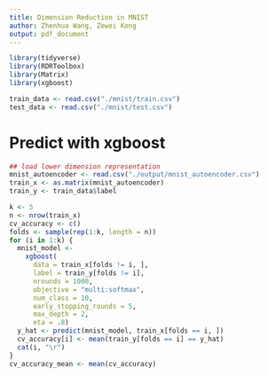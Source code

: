```yaml
---
title: Dimension Reduction in MNIST
author: Zhenhua Wang, Zewei Kong
output: pdf_document
---
```


```r
library(tidyverse)
library(RDRToolbox)
library(Matrix)
library(xgboost)
```

```r
train_data <- read.csv("./mnist/train.csv")
test_data <- read.csv("./mnist/test.csv")
```

# Predict with xgboost
```r
## load lower dimension representation
mnist_autoencoder <- read.csv("./output/mnist_autoencoder.csv")
train_x <- as.matrix(mnist_autoencoder)
train_y <- train_data$label

k <- 5
n <- nrow(train_x)
cv_accuracy <- c()
folds <- sample(rep(1:k, length = n))
for (i in 1:k) {
  mnist_model <-
    xgboost(
      data = train_x[folds != i, ],
      label = train_y[folds != i],
      nrounds = 1000,
      objective = "multi:softmax",
      num_class = 10,
      early_stopping_rounds = 5,
      max_depth = 2,
      eta = .8)
  y_hat <- predict(mnist_model, train_x[folds == i, ])
  cv_accuracy[i] <- mean(train_y[folds == i] == y_hat)
  cat(i, "\r")
}
cv_accuracy_mean <- mean(cv_accuracy)
```
